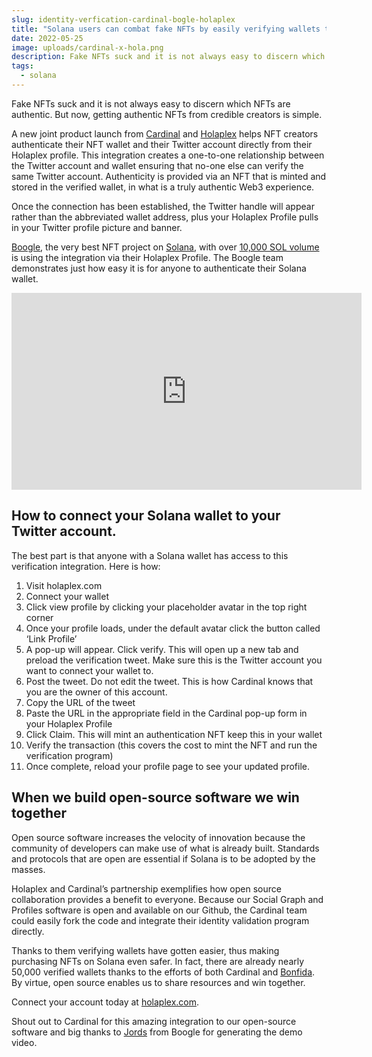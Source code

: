```yaml
---
slug: identity-verfication-cardinal-bogle-holaplex
title: "Solana users can combat fake NFTs by easily verifying wallets thanks to open source contributor Cardinal. "
date: 2022-05-25
image: uploads/cardinal-x-hola.png
description: Fake NFTs suck and it is not always easy to discern which NFTs are authentic. But now, getting authentic NFTs from credible creators is simple.
tags:
  - solana
---
```


Fake NFTs suck and it is not always easy to discern which NFTs are authentic. But now, getting authentic NFTs from credible creators is simple.

A new joint product launch from [Cardinal](https://www.cardinal.so/) and [Holaplex](https://holaplex.com/) helps NFT creators authenticate their NFT wallet and their Twitter account directly from their Holaplex profile. This integration creates a one-to-one relationship between the Twitter account and wallet ensuring that no-one else can verify the same Twitter account. Authenticity is provided via an NFT that is minted and stored in the verified wallet, in what is a truly authentic Web3 experience.

Once the connection has been established, the Twitter handle will appear rather than the abbreviated wallet address, plus your Holaplex Profile pulls in your Twitter profile picture and banner.

[Boogle](https://twitter.com/solBOOGLE), the very best NFT project on [Solana](https://solana.com/), with over [10,000 SOL volume](https://www.hellomoon.io/nfts/boogle-gen-1) is using the integration via their Holaplex Profile. The Boogle team demonstrates just how easy it is for anyone to authenticate their Solana wallet.

<iframe width="560" height="315" src="https://www.youtube.com/embed/gSYMDZD0q7k" title="YouTube video player" frameBorder="0" allow="accelerometer; autoplay; clipboard-write; encrypted-media; gyroscope; picture-in-picture" allowFullScreen></iframe>

## How to connect your Solana wallet to your Twitter account. 

The best part is that anyone with a Solana wallet has access to this verification integration. Here is how:

1. Visit holaplex.com
2. Connect your wallet
3. Click view profile by clicking your placeholder avatar in the top right corner
4. Once your profile loads, under the default avatar click the button called ‘Link Profile’
5. A pop-up will appear. Click verify. This will open up a new tab and preload the verification tweet. Make sure this is the Twitter account you want to connect your wallet to.
6. Post the tweet. Do not edit the tweet. This is how Cardinal knows that you are the owner of this account.
7. Copy the URL of the tweet
8. Paste the URL in the appropriate field in the Cardinal pop-up form in your Holaplex Profile
9. Click Claim. This will mint an authentication NFT keep this in your wallet
10. Verify the transaction (this covers the cost to mint the NFT and run the verification program)
11. Once complete, reload your profile page to see your updated profile.

## When we build open-source software we win together 

Open source software increases the velocity of innovation because the community of developers can make use of what is already built. Standards and protocols that are open are essential if Solana is to be adopted by the masses.

Holaplex and Cardinal’s partnership exemplifies how open source collaboration provides a benefit to everyone. Because our Social Graph and Profiles software is open and available on our Github, the Cardinal team could easily fork the code and integrate their identity validation program directly.

Thanks to them verifying wallets have gotten easier, thus making purchasing NFTs on Solana even safer. In fact, there are already nearly 50,000 verified wallets thanks to the efforts of both Cardinal and [Bonfida](http://bonfida.org). By virtue, open source enables us to share resources and win together.

Connect your account today at [holaplex.com](http://holaplex.com).

Shout out to Cardinal for this amazing integration to our open-source software and big thanks to [Jords](https://twitter.com/earlyishadopter) from Boogle for generating the demo video.
